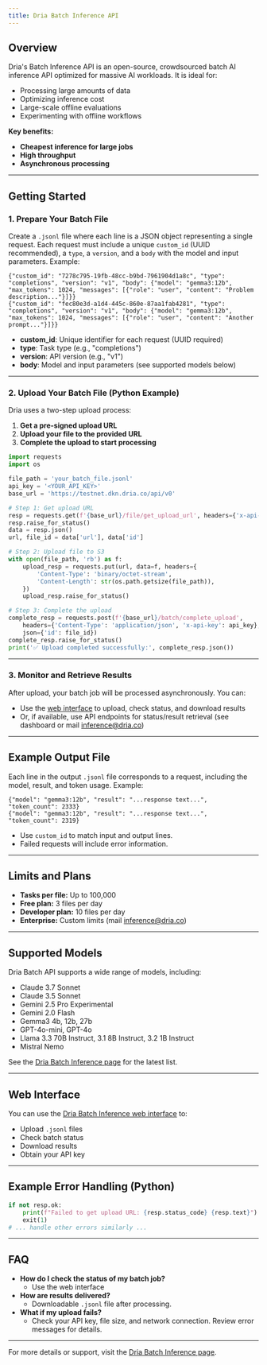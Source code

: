 ```yaml
---
title: Dria Batch Inference API
---
```



## Overview

Dria's Batch Inference API is an open-source, crowdsourced batch AI inference API optimized for massive AI workloads. It is ideal for:
- Processing large amounts of data
- Optimizing inference cost
- Large-scale offline evaluations
- Experimenting with offline workflows

**Key benefits:**
- **Cheapest inference for large jobs**
- **High throughput**
- **Asynchronous processing**

---

## Getting Started

### 1. Prepare Your Batch File

Create a `.jsonl` file where each line is a JSON object representing a single request. Each request must include a unique `custom_id` (UUID recommended), a `type`, a `version`, and a `body` with the model and input parameters. Example:

```jsonl
{"custom_id": "7278c795-19fb-48cc-b9bd-7961904d1a8c", "type": "completions", "version": "v1", "body": {"model": "gemma3:12b", "max_tokens": 1024, "messages": [{"role": "user", "content": "Problem description..."}]}}
{"custom_id": "fec80e3d-a1d4-445c-860e-87aa1fab4281", "type": "completions", "version": "v1", "body": {"model": "gemma3:12b", "max_tokens": 1024, "messages": [{"role": "user", "content": "Another prompt..."}]}}
```

- **custom_id**: Unique identifier for each request (UUID required)
- **type**: Task type (e.g., "completions")
- **version**: API version (e.g., "v1")
- **body**: Model and input parameters (see supported models below)

---

### 2. Upload Your Batch File (Python Example)

Dria uses a two-step upload process:
1. **Get a pre-signed upload URL**
2. **Upload your file to the provided URL**
3. **Complete the upload to start processing**

```python
import requests
import os

file_path = 'your_batch_file.jsonl'
api_key = '<YOUR_API_KEY>'
base_url = 'https://testnet.dkn.dria.co/api/v0'

# Step 1: Get upload URL
resp = requests.get(f'{base_url}/file/get_upload_url', headers={'x-api-key': api_key})
resp.raise_for_status()
data = resp.json()
url, file_id = data['url'], data['id']

# Step 2: Upload file to S3
with open(file_path, 'rb') as f:
    upload_resp = requests.put(url, data=f, headers={
        'Content-Type': 'binary/octet-stream',
        'Content-Length': str(os.path.getsize(file_path)),
    })
    upload_resp.raise_for_status()

# Step 3: Complete the upload
complete_resp = requests.post(f'{base_url}/batch/complete_upload',
    headers={'Content-Type': 'application/json', 'x-api-key': api_key},
    json={'id': file_id})
complete_resp.raise_for_status()
print('✅ Upload completed successfully:', complete_resp.json())
```

---

### 3. Monitor and Retrieve Results

After upload, your batch job will be processed asynchronously. You can:
- Use the [web interface](https://dria.co/batch-inference) to upload, check status, and download results
- Or, if available, use API endpoints for status/result retrieval (see dashboard or mail inference@dria.co)

---

## Example Output File

Each line in the output `.jsonl` file corresponds to a request, including the model, result, and token usage. Example:

```jsonl
{"model": "gemma3:12b", "result": "...response text...", "token_count": 2333}
{"model": "gemma3:12b", "result": "...response text...", "token_count": 2319}
```

- Use `custom_id` to match input and output lines.
- Failed requests will include error information.

---

## Limits and Plans

- **Tasks per file:** Up to 100,000
- **Free plan:** 3 files per day
- **Developer plan:** 10 files per day
- **Enterprise:** Custom limits (mail inference@dria.co)

---

## Supported Models

Dria Batch API supports a wide range of models, including:
- Claude 3.7 Sonnet
- Claude 3.5 Sonnet
- Gemini 2.5 Pro Experimental
- Gemini 2.0 Flash
- Gemma3 4b, 12b, 27b
- GPT-4o-mini, GPT-4o
- Llama 3.3 70B Instruct, 3.1 8B Instruct, 3.2 1B Instruct
- Mistral Nemo

See the [Dria Batch Inference page](https://dria.co/batch-inference) for the latest list.

---

## Web Interface

You can use the [Dria Batch Inference web interface](https://dria.co/batch-inference) to:
- Upload `.jsonl` files
- Check batch status
- Download results
- Obtain your API key

---

## Example Error Handling (Python)

```python
if not resp.ok:
    print(f"Failed to get upload URL: {resp.status_code} {resp.text}")
    exit(1)
# ... handle other errors similarly ...
```

---

## FAQ

- **How do I check the status of my batch job?**
  - Use the web interface
- **How are results delivered?**
  - Downloadable `.jsonl` file after processing.
- **What if my upload fails?**
  - Check your API key, file size, and network connection. Review error messages for details.

---

For more details or support, visit the [Dria Batch Inference page](https://dria.co/batch-inference). 